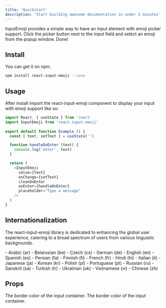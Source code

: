 ```yaml
---
title: 'Quickstart'
description: 'Start building awesome documentation in under 5 minutes'
---
```


InputEmoji provides a simple way to have an input element with emoji picker support. Click the picker button next to the input field and select an emoji from the popup window. Done!

## Install

You can get it on npm.

```bash
npm install react-input-emoji --save
```

## Usage

After install import the react-input-emoji component to display your input with emoji support like so:

```js example.js
import React, { useState } from 'react'
import InputEmoji from 'react-input-emoji'
  
export default function Example () {
  const [ text, setText ] = useState('')

  function handleOnEnter (text) {
    console.log('enter', text)
  }

  return (
    <InputEmoji
      value={text}
      onChange={setText}
      cleanOnEnter
      onEnter={handleOnEnter}
      placeholder="Type a message"
    />
  )
}
```

## Internationalization

The react-input-emoji library is dedicated to enhancing the global user experience, catering to a broad spectrum of users from various linguistic backgrounds.

<Accordion title="This library proudly supports this languages">
- Arabic (ar)
- Belarusian (be)
- Czech (cs)
- German (de)
- English (en)
- Spanish (es)
- Persian (fa)
- Finnish (fi)
- French (fr)
- Hindi (hi)
- Italian (it)
- Japanese (ja)
- Korean (kr)
- Polish (pl)
- Portuguese (pt)
- Russian (ru)
- Sanskrit (sa)
- Turkish (tr)
- Ukrainian (uk)
- Vietnamese (vi)
- Chinese (zh)
</Accordion>

## Props
<ParamField body="borderColor" type="string" default="#EAEAEA">
  The border color of the input container.
</ParamField>
<ParamField body="borderRadius" type="number" default="21">
  The border color of the input container.
</ParamField>